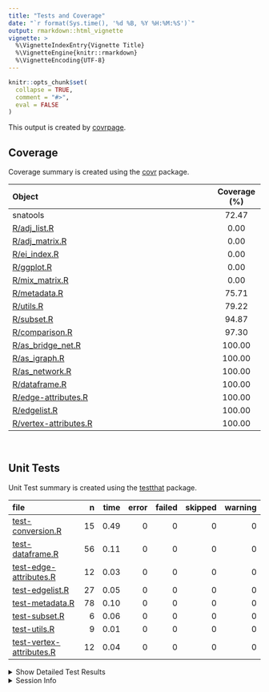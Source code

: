 ```yaml
---
title: "Tests and Coverage"
date: "`r format(Sys.time(), '%d %B, %Y %H:%M:%S')`"
output: rmarkdown::html_vignette
vignette: >
  %\VignetteIndexEntry{Vignette Title}
  %\VignetteEngine{knitr::rmarkdown}
  %\VignetteEncoding{UTF-8}
---
```

  
```r
knitr::opts_chunk$set(
  collapse = TRUE,
  comment = "#>",
  eval = FALSE
)
```

<!--- Placeholder for tests/README.md Do Not Edit--->
This output is created by
[covrpage](https://github.com/yonicd/covrpage).

## Coverage

Coverage summary is created using the
[covr](https://github.com/r-lib/covr) package.

| Object                                            | Coverage (%) |
| :------------------------------------------------ | :----------: |
| snatools                                          |    72.47     |
| [R/adj\_list.R](https://github.com/knapply/snatools/tree/dev/R/adj_list.R)                  |     0.00     |
| [R/adj\_matrix.R](https://github.com/knapply/snatools/tree/dev/R/adj_matrix.R)              |     0.00     |
| [R/ei\_index.R](https://github.com/knapply/snatools/tree/dev/R/ei_index.R)                  |     0.00     |
| [R/ggplot.R](https://github.com/knapply/snatools/tree/dev/R/ggplot.R)                       |     0.00     |
| [R/mix\_matrix.R](https://github.com/knapply/snatools/tree/dev/R/mix_matrix.R)              |     0.00     |
| [R/metadata.R](https://github.com/knapply/snatools/tree/dev/R/metadata.R)                   |    75.71     |
| [R/utils.R](https://github.com/knapply/snatools/tree/dev/R/utils.R)                         |    79.22     |
| [R/subset.R](https://github.com/knapply/snatools/tree/dev/R/subset.R)                       |    94.87     |
| [R/comparison.R](https://github.com/knapply/snatools/tree/dev/R/comparison.R)               |    97.30     |
| [R/as\_bridge\_net.R](https://github.com/knapply/snatools/tree/dev/R/as_bridge_net.R)       |    100.00    |
| [R/as\_igraph.R](https://github.com/knapply/snatools/tree/dev/R/as_igraph.R)                |    100.00    |
| [R/as\_network.R](https://github.com/knapply/snatools/tree/dev/R/as_network.R)              |    100.00    |
| [R/dataframe.R](https://github.com/knapply/snatools/tree/dev/R/dataframe.R)                 |    100.00    |
| [R/edge-attributes.R](https://github.com/knapply/snatools/tree/dev/R/edge-attributes.R)     |    100.00    |
| [R/edgelist.R](https://github.com/knapply/snatools/tree/dev/R/edgelist.R)                   |    100.00    |
| [R/vertex-attributes.R](https://github.com/knapply/snatools/tree/dev/R/vertex-attributes.R) |    100.00    |

<br>

## Unit Tests

Unit Test summary is created using the
[testthat](https://github.com/r-lib/testthat)
package.

| file                                                          |  n | time | error | failed | skipped | warning |
| :------------------------------------------------------------ | -: | ---: | ----: | -----: | ------: | ------: |
| [test-conversion.R](https://github.com/knapply/snatools/tree/dev/tests/testthat/test-conversion.R)               | 15 | 0.49 |     0 |      0 |       0 |       0 |
| [test-dataframe.R](https://github.com/knapply/snatools/tree/dev/tests/testthat/test-dataframe.R)                 | 56 | 0.11 |     0 |      0 |       0 |       0 |
| [test-edge-attributes.R](https://github.com/knapply/snatools/tree/dev/tests/testthat/test-edge-attributes.R)     | 12 | 0.03 |     0 |      0 |       0 |       0 |
| [test-edgelist.R](https://github.com/knapply/snatools/tree/dev/tests/testthat/test-edgelist.R)                   | 27 | 0.05 |     0 |      0 |       0 |       0 |
| [test-metadata.R](https://github.com/knapply/snatools/tree/dev/tests/testthat/test-metadata.R)                   | 78 | 0.10 |     0 |      0 |       0 |       0 |
| [test-subset.R](https://github.com/knapply/snatools/tree/dev/tests/testthat/test-subset.R)                       |  6 | 0.06 |     0 |      0 |       0 |       0 |
| [test-utils.R](https://github.com/knapply/snatools/tree/dev/tests/testthat/test-utils.R)                         |  9 | 0.01 |     0 |      0 |       0 |       0 |
| [test-vertex-attributes.R](https://github.com/knapply/snatools/tree/dev/tests/testthat/test-vertex-attributes.R) | 12 | 0.04 |     0 |      0 |       0 |       0 |

<details closed>

<summary> Show Detailed Test Results
</summary>

| file                                                                  | context                                   | test                                                 | status |  n | time |
| :-------------------------------------------------------------------- | :---------------------------------------- | :--------------------------------------------------- | :----- | -: | ---: |
| [test-conversion.R](https://github.com/knapply/snatools/tree/dev/tests/testthat/test-conversion.R#L15_L17)               | graph conversion                          | network objects convert to igraph correctly          | PASS   | 10 | 0.28 |
| [test-conversion.R](https://github.com/knapply/snatools/tree/dev/tests/testthat/test-conversion.R#L89_L91)               | graph conversion                          | igraph objects convert to network correctly          | PASS   |  4 | 0.18 |
| [test-conversion.R](https://github.com/knapply/snatools/tree/dev/tests/testthat/test-conversion.R#L107_L109)             | graph conversion                          | nested attributes and networkDynamic objects work    | PASS   |  1 | 0.03 |
| [test-dataframe.R](https://github.com/knapply/snatools/tree/dev/tests/testthat/test-dataframe.R#L67_L70)                 | vertex/edge data frame construction works | vertex data frame construction works                 | PASS   |  6 | 0.00 |
| [test-dataframe.R](https://github.com/knapply/snatools/tree/dev/tests/testthat/test-dataframe.R#L104_L107)               | vertex/edge data frame construction works | edge data frame construction works                   | PASS   |  6 | 0.01 |
| [test-dataframe.R](https://github.com/knapply/snatools/tree/dev/tests/testthat/test-dataframe.R#L223_L226)               | vertex/edge data frame construction works | bipartite vertex data frame construction works       | PASS   |  4 | 0.00 |
| [test-dataframe.R](https://github.com/knapply/snatools/tree/dev/tests/testthat/test-dataframe.R#L248_L251)               | vertex/edge data frame construction works | bipartite edge data frame construction works         | PASS   |  3 | 0.02 |
| [test-dataframe.R](https://github.com/knapply/snatools/tree/dev/tests/testthat/test-dataframe.R#L282_L285)               | vertex/edge data frame construction works | handling 0 optional vertex columns works as expected | PASS   |  4 | 0.00 |
| [test-dataframe.R](https://github.com/knapply/snatools/tree/dev/tests/testthat/test-dataframe.R#L313_L316)               | vertex/edge data frame construction works | vrt\_dfs from igraphs missing names work as expected | PASS   |  2 | 0.02 |
| [test-dataframe.R](https://github.com/knapply/snatools/tree/dev/tests/testthat/test-dataframe.R#L343_L346)               | vertex/edge data frame construction works | handling 0 optional edge columns works as expected   | PASS   |  4 | 0.00 |
| [test-dataframe.R](https://github.com/knapply/snatools/tree/dev/tests/testthat/test-dataframe.R#L369)                    | vertex/edge data frame construction works | nested attributes and networkDynamic objects work    | PASS   | 11 | 0.03 |
| [test-dataframe.R](https://github.com/knapply/snatools/tree/dev/tests/testthat/test-dataframe.R#L385)                    | vertex/edge data frame construction works | empty graphs works                                   | PASS   | 16 | 0.03 |
| [test-edge-attributes.R](https://github.com/knapply/snatools/tree/dev/tests/testthat/test-edge-attributes.R#L29_L32)     | edge attributes                           | attribute name extraction works                      | PASS   |  3 | 0.00 |
| [test-edge-attributes.R](https://github.com/knapply/snatools/tree/dev/tests/testthat/test-edge-attributes.R#L48_L51)     | edge attributes                           | specific attribute extraction works                  | PASS   |  6 | 0.03 |
| [test-edge-attributes.R](https://github.com/knapply/snatools/tree/dev/tests/testthat/test-edge-attributes.R#L85_L87)     | edge attributes                           | empty attributes return NULL                         | PASS   |  3 | 0.00 |
| [test-edgelist.R](https://github.com/knapply/snatools/tree/dev/tests/testthat/test-edgelist.R#L92_L95)                   | edgelist construction works               | raw edgelists build properly                         | PASS   | 12 | 0.03 |
| [test-edgelist.R](https://github.com/knapply/snatools/tree/dev/tests/testthat/test-edgelist.R#L153_L156)                 | edgelist construction works               | edgelist objects: use\_names = TRUE                  | PASS   |  6 | 0.00 |
| [test-edgelist.R](https://github.com/knapply/snatools/tree/dev/tests/testthat/test-edgelist.R#L190_L193)                 | edgelist construction works               | edgelist objects: vrt\_attr = ‘foo’                  | PASS   |  6 | 0.02 |
| [test-edgelist.R](https://github.com/knapply/snatools/tree/dev/tests/testthat/test-edgelist.R#L285_L288)                 | edgelist construction works               | raw bipartite edgelists build properly               | PASS   |  3 | 0.00 |
| [test-metadata.R](https://github.com/knapply/snatools/tree/dev/tests/testthat/test-metadata.R#L58_L60)                   | metadata queries                          | net\_is\_directed is correct                         | PASS   |  6 | 0.00 |
| [test-metadata.R](https://github.com/knapply/snatools/tree/dev/tests/testthat/test-metadata.R#L89_L91)                   | metadata queries                          | net\_is\_multiplex is correct                        | PASS   | 12 | 0.02 |
| [test-metadata.R](https://github.com/knapply/snatools/tree/dev/tests/testthat/test-metadata.R#L140_L142)                 | metadata queries                          | net\_has\_loops is correct                           | PASS   | 12 | 0.01 |
| [test-metadata.R](https://github.com/knapply/snatools/tree/dev/tests/testthat/test-metadata.R#L191_L193)                 | metadata queries                          | net\_has\_isolates is correct                        | PASS   | 12 | 0.02 |
| [test-metadata.R](https://github.com/knapply/snatools/tree/dev/tests/testthat/test-metadata.R#L250_L253)                 | metadata queries                          | net\_count\_vertices is correct                      | PASS   | 12 | 0.01 |
| [test-metadata.R](https://github.com/knapply/snatools/tree/dev/tests/testthat/test-metadata.R#L315_L318)                 | metadata queries                          | net\_count\_edges is correct                         | PASS   | 12 | 0.02 |
| [test-metadata.R](https://github.com/knapply/snatools/tree/dev/tests/testthat/test-metadata.R#L389_L391)                 | metadata queries                          | net\_is\_bipartite works                             | PASS   |  6 | 0.00 |
| [test-metadata.R](https://github.com/knapply/snatools/tree/dev/tests/testthat/test-metadata.R#L415_L418)                 | metadata queries                          | net\_count\_actors works                             | PASS   |  6 | 0.02 |
| [test-subset.R](https://github.com/knapply/snatools/tree/dev/tests/testthat/test-subset.R#L18_L20)                       | subsetting edges and vertices             | edg\_subset() works                                  | PASS   |  4 | 0.04 |
| [test-subset.R](https://github.com/knapply/snatools/tree/dev/tests/testthat/test-subset.R#L60_L62)                       | subsetting edges and vertices             | vrt\_subset() works                                  | PASS   |  2 | 0.02 |
| [test-utils.R](https://github.com/knapply/snatools/tree/dev/tests/testthat/test-utils.R#L4_L6)                           | internal utility functions                | utils work as expected                               | PASS   |  9 | 0.01 |
| [test-vertex-attributes.R](https://github.com/knapply/snatools/tree/dev/tests/testthat/test-vertex-attributes.R#L27_L30) | vertex attributes                         | attribute name extraction works                      | PASS   |  2 | 0.00 |
| [test-vertex-attributes.R](https://github.com/knapply/snatools/tree/dev/tests/testthat/test-vertex-attributes.R#L41_L44) | vertex attributes                         | specific attribute extraction works                  | PASS   |  4 | 0.02 |
| [test-vertex-attributes.R](https://github.com/knapply/snatools/tree/dev/tests/testthat/test-vertex-attributes.R#L61_L64) | vertex attributes                         | vertex name extraction works                         | PASS   |  2 | 0.00 |
| [test-vertex-attributes.R](https://github.com/knapply/snatools/tree/dev/tests/testthat/test-vertex-attributes.R#L83_L85) | vertex attributes                         | empty attributes return NULL                         | PASS   |  4 | 0.02 |

</details>

<details>

<summary> Session Info </summary>

| Field    | Value                            |
| :------- | :------------------------------- |
| Version  | R version 3.5.1 (2018-07-02)     |
| Platform | x86\_64-w64-mingw32/x64 (64-bit) |
| Running  | Windows \>= 8 x64 (build 9200)   |
| Language | English\_United States           |
| Timezone | America/Los\_Angeles             |

| Package  | Version |
| :------- | :------ |
| testthat | 2.0.0   |
| covr     | 3.1.0   |
| covrpage | 0.0.60  |

</details>

<!--- Final Status : pass --->
